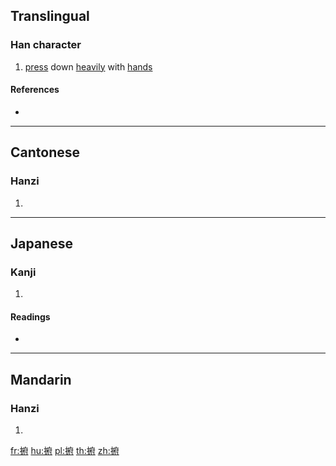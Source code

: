 {{character info/new}}
==Translingual==

===Han character===
{{Han char|rn=64|rad=手|as=08|sn=11|four=|canj=QIOI|ids=⿰扌府}}

# [[press]] down [[heavily]] with [[hand]]s

====References====
* {{Han ref|kx=0435.060|dkj=12198|dj=0784.230|hdz=31904.010|uh=636C|ud=25452}}

----

==Cantonese==

===Hanzi===
{{yue-hanzi|jyut=[[fu2]]|y=fu2}}

# {{defn|lang=yue|sort=手08}}

----

==Japanese==

===Kanji===
{{ja-kanji|grade=|rs=手08}}

# {{defn|lang=ja|sort=手08}}

====Readings====
* {{ja-readings|on=[[ふ]] (fu), [[ほう]] (hō)|kun=[[なでる]] (naderu)}}

----

==Mandarin==

===Hanzi===
{{cmn-hanzi|pin=[[fǔ]] ([[fu3]])|wg=fu<sup>3</sup>}}

# {{defn|lang=cmn|sort=手08}}

[[fr:捬]]
[[hu:捬]]
[[pl:捬]]
[[th:捬]]
[[zh:捬]]
